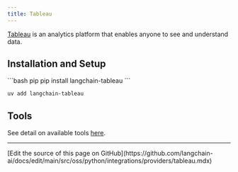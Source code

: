 ```yaml
---
title: Tableau
---
```


[Tableau](https://www.tableau.com/) is an analytics platform that enables anyone to
see and understand data.


## Installation and Setup

<CodeGroup>
```bash pip
pip install langchain-tableau
```

```bash uv
uv add langchain-tableau
```
</CodeGroup>

## Tools

See detail on available tools [here](/oss/python/integrations/tools/tableau).

---

<Callout icon="pen-to-square" iconType="regular">
  [Edit the source of this page on GitHub](https://github.com/langchain-ai/docs/edit/main/src/oss/python/integrations/providers/tableau.mdx)
</Callout>
